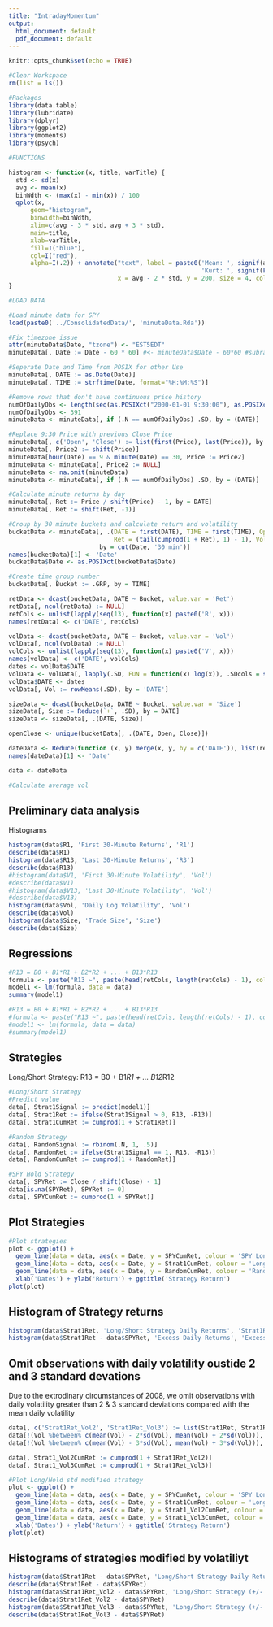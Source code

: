 ```yaml
---
title: "IntradayMomentum"
output:
  html_document: default
  pdf_document: default
---
```


```r
knitr::opts_chunk$set(echo = TRUE)
```

```r
#Clear Workspace
rm(list = ls())

#Packages
library(data.table)
library(lubridate)
library(dplyr)
library(ggplot2)
library(moments)
library(psych)
```

```r
#FUNCTIONS

histogram <- function(x, title, varTitle) {
  std <- sd(x)
  avg <- mean(x)
  binWdth <- (max(x) - min(x)) / 100
  qplot(x,
      geom="histogram",
      binwidth=binWdth,
      xlim=c(avg - 3 * std, avg + 3 * std),
      main=title, 
      xlab=varTitle,  
      fill=I("blue"), 
      col=I("red"), 
      alpha=I(.2)) + annotate("text", label = paste0('Mean: ', signif(avg, 4), ', Std: ', signif(std, 4), '\n', 
                                                     'Kurt: ', signif(kurtosis(x), 4), ' Skew: ', signif(skewness(x), 4)),
                              x = avg - 2 * std, y = 200, size = 4, colour = "red")
}
```

```r
#LOAD DATA

#Load minute data for SPY
load(paste0('../ConsolidatedData/', 'minuteData.Rda'))

#Fix timezone issue
attr(minuteData$Date, "tzone") <- "EST5EDT"
minuteData[, Date := Date - 60 * 60] #<- minuteData$Date - 60*60 #subratct hour

#Seperate Date and Time from POSIX for other Use
minuteData[, DATE := as.Date(Date)]
minuteData[, TIME := strftime(Date, format="%H:%M:%S")]

#Remove rows that don't have continuous price history
numOfDailyObs <- length(seq(as.POSIXct("2000-01-01 9:30:00"), as.POSIXct("2000-01-01 16:00:00"), by='min')) #390 minutes + 1 = 391 to include bounds
numOfDailyObs <- 391
minuteData <- minuteData[, if (.N == numOfDailyObs) .SD, by = (DATE)]

#Replace 9:30 Price with previous Close Price
minuteData[, c('Open', 'Close') := list(first(Price), last(Price)), by = DATE]
minuteData[, Price2 := shift(Price)]
minuteData[hour(Date) == 9 & minute(Date) == 30, Price := Price2]
minuteData <- minuteData[, Price2 := NULL]
minuteData <- na.omit(minuteData)
minuteData <- minuteData[, if (.N == numOfDailyObs) .SD, by = (DATE)]

#Calculate minute returns by day
minuteData[, Ret := Price / shift(Price) - 1, by = DATE]
minuteData[, Ret := shift(Ret, -1)]

#Group by 30 minute buckets and calculate return and volatility
bucketData <- minuteData[, .(DATE = first(DATE), TIME = first(TIME), Open = first(Open), Close = first(Close),
                             Ret = (tail(cumprod(1 + Ret), 1) - 1), Vol = sd(Ret), Size = sum(Size)), 
                         by = cut(Date, '30 min')]
names(bucketData)[1] <- 'Date'
bucketData$Date <- as.POSIXct(bucketData$Date)

#Create time group number
bucketData[, Bucket := .GRP, by = TIME]

retData <- dcast(bucketData, DATE ~ Bucket, value.var = 'Ret')
retData[, ncol(retData) := NULL]
retCols <- unlist(lapply(seq(13), function(x) paste0('R', x)))
names(retData) <- c('DATE', retCols)

volData <- dcast(bucketData, DATE ~ Bucket, value.var = 'Vol')
volData[, ncol(volData) := NULL]
volCols <- unlist(lapply(seq(13), function(x) paste0('V', x)))
names(volData) <- c('DATE', volCols)
dates <- volData$DATE
volData <- volData[, lapply(.SD, FUN = function(x) log(x)), .SDcols = setdiff(colnames(volData), "DATE")]
volData$DATE <- dates
volData[, Vol := rowMeans(.SD), by = 'DATE']

sizeData <- dcast(bucketData, DATE ~ Bucket, value.var = 'Size')
sizeData[, Size := Reduce(`+`, .SD), by = DATE]
sizeData <- sizeData[, .(DATE, Size)]

openClose <- unique(bucketData[, .(DATE, Open, Close)])

dateData <- Reduce(function (x, y) merge(x, y, by = c('DATE')), list(retData, volData, sizeData, openClose))
names(dateData)[1] <- 'Date'

data <- dateData

#Calculate average vol
```

## Preliminary data analysis
Histograms
```r
histogram(data$R1, 'First 30-Minute Returns', 'R1')
describe(data$R1)
histogram(data$R13, 'Last 30-Minute Returns', 'R3')
describe(data$R13)
#histogram(data$V1, 'First 30-Minute Volatility', 'Vol')
#describe(data$V1)
#histogram(data$V13, 'Last 30-Minute Volatility', 'Vol')
#describe(data$V13)
histogram(data$Vol, 'Daily Log Volatility', 'Vol')
describe(data$Vol)
histogram(data$Size, 'Trade Size', 'Size')
describe(data$Size)
```

## Regressions
```r
#R13 = B0 + B1*R1 + B2*R2 + ... + B13*R13
formula <- paste("R13 ~", paste(head(retCols, length(retCols) - 1), collapse = " + "))
model1 <- lm(formula, data = data)
summary(model1)

#R13 = B0 + B1*R1 + B2*R2 + ... + B13*R13
#formula <- paste("R13 ~", paste(head(retCols, length(retCols) - 1), collapse = " + "))
#model1 <- lm(formula, data = data)
#summary(model1)
```

## Strategies
Long/Short Strategy: R13 = B0 + B1*R1 + ... B12*R12
```r
#Long/Short Strategy
#Predict value
data[, Strat1Signal := predict(model1)]
data[, Strat1Ret := ifelse(Strat1Signal > 0, R13, -R13)]
data[, Strat1CumRet := cumprod(1 + Strat1Ret)]

#Random Strategy
data[, RandomSignal := rbinom(.N, 1, .5)]
data[, RandomRet := ifelse(Strat1Signal == 1, R13, -R13)]
data[, RandomCumRet := cumprod(1 + RandomRet)]

#SPY Hold Strategy
data[, SPYRet := Close / shift(Close) - 1]
data[is.na(SPYRet), SPYRet := 0]
data[, SPYCumRet := cumprod(1 + SPYRet)]
```

## Plot Strategies
```r
#Plot strategies
plot <- ggplot() +
  geom_line(data = data, aes(x = Date, y = SPYCumRet, colour = 'SPY Long')) + 
  geom_line(data = data, aes(x = Date, y = Strat1CumRet, colour = 'Long/Short Strategy')) + 
  geom_line(data = data, aes(x = Date, y = RandomCumRet, colour = 'Random Strategy')) + 
  xlab('Dates') + ylab('Return') + ggtitle('Strategy Return')
plot(plot)
```

## Histogram of Strategy returns
```r
histogram(data$Strat1Ret, 'Long/Short Strategy Daily Returns', 'Strat1Ret')
histogram(data$Strat1Ret - data$SPYRet, 'Excess Daily Returns', 'Excess Returns')
```

## Omit observations with daily volatility oustide 2 and 3 standard devations
Due to the extrodinary circumstances of 2008, we omit observations with daily volatility greater than 2 & 3 standard deviations compared with the mean daily volatility
```r
data[, c('Strat1Ret_Vol2', 'Strat1Ret_Vol3') := list(Strat1Ret, Strat1Ret)]
data[!(Vol %between% c(mean(Vol) - 2*sd(Vol), mean(Vol) + 2*sd(Vol))), Strat1Ret_Vol2 := 0]
data[!(Vol %between% c(mean(Vol) - 3*sd(Vol), mean(Vol) + 3*sd(Vol))), Strat1Ret_Vol3 := 0]

data[, Strat1_Vol2CumRet := cumprod(1 + Strat1Ret_Vol2)]
data[, Strat1_Vol3CumRet := cumprod(1 + Strat1Ret_Vol3)]

#Plot Long/Hold std modified strategy
plot <- ggplot() +
  geom_line(data = data, aes(x = Date, y = SPYCumRet, colour = 'SPY Long')) + 
  geom_line(data = data, aes(x = Date, y = Strat1CumRet, colour = 'Long/Short Strategy')) + 
  geom_line(data = data, aes(x = Date, y = Strat1_Vol2CumRet, colour = 'Long/Short Strategy +/- 2 Std. Dev. Volatility')) + 
  geom_line(data = data, aes(x = Date, y = Strat1_Vol3CumRet, colour = 'Long/Short Strategy +/- 3 Std. Dev. Volatility')) + 
  xlab('Dates') + ylab('Return') + ggtitle('Strategy Return')
plot(plot)
```

## Histograms of strategies modified by volatiliyt
```r
histogram(data$Strat1Ret - data$SPYRet, 'Long/Short Strategy Daily Returns', 'Returns')
describe(data$Strat1Ret - data$SPYRet)
histogram(data$Strat1Ret_Vol2 - data$SPYRet, 'Long/Short Strategy (+/- 2 Std. Dev. Volatility) Excess Daily Returns', 'Returns')
describe(data$Strat1Ret_Vol2 - data$SPYRet)
histogram(data$Strat1Ret_Vol3 - data$SPYRet, 'Long/Short Strategy (+/- 3 Std. Dev. Volatility) Excess Daily Returns', 'Returns')
describe(data$Strat1Ret_Vol3 - data$SPYRet)
```
